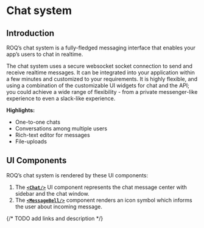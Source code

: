 
# Chat system

## Introduction

ROQ’s chat system is a fully-fledged messaging interface that enables your app’s users to chat in realtime.

The chat system uses a secure websocket socket connection to send and receive realtime messages. It can be integrated
into your application within a few minutes and customized to your requirements. It is highly flexible, and using a
combination of the customizable UI widgets for chat and the API; you could achieve a wide range of flexibility - from a
private messenger-like experience to even a slack-like experience.

**Highlights:**

* One-to-one chats
* Conversations among multiple users
* Rich-text editor for messages
* File-uploads

## UI Components

ROQ’s chat system is rendered by these UI components:

1. The [**`<Chat/>`**](/chat/ui-components#chat) UI component represents the chat message center with sidebar and the chat
   window.
2. The [**`<MessageBell/>`**](/chat/ui-components#chatmessagebell) component renders an icon symbol which informs the user
   about incoming message.

{/* TODO add links and description */}


